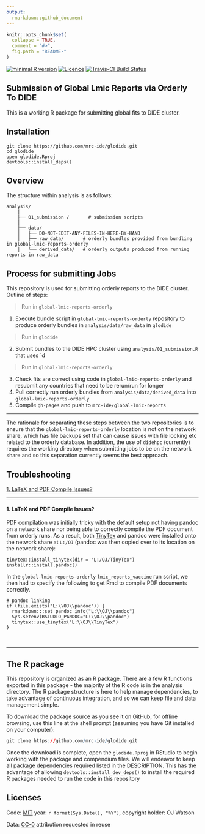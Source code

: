 ```yaml
---
output:
  rmarkdown::github_document
---
```


<!-- README.md is generated from README.Rmd. Please edit that file -->

```r
knitr::opts_chunk$set(
  collapse = TRUE,
  comment = "#>",
  fig.path = "README-"
)
```
[![minimal R version](https://img.shields.io/badge/R%3E%3D-`r as.character(getRversion())`-brightgreen.svg)](https://cran.r-project.org/)
[![Licence](https://img.shields.io/github/license/mashape/apistatus.svg)](http://choosealicense.com/licenses/mit/) 
[![Travis-CI Build Status](https://travis-ci.org/mrc-ide/glodide.png?branch=master)](https://travis-ci.org/mrc-ide/glodide) 

## Submission of Global Lmic Reports via Orderly To DIDE

This is a working R package for submitting global fits to DIDE cluster. 

## Installation

```
git clone https://github.com/mrc-ide/glodide.git
cd glodide
open glodide.Rproj
devtools::install_deps()
```

## Overview

The structure within analysis is as follows:

```
analysis/
    |
    ├── 01_submission /       # submission scripts 
    |
    ├── data/
    │   ├── DO-NOT-EDIT-ANY-FILES-IN-HERE-BY-HAND
    │   ├── raw_data/       # orderly bundles provided from bundling in global-lmic-reports-orderly
    │   └── derived_data/   # orderly outputs produced from running reports in raw_data
```

## Process for submitting Jobs

This repository is used for submitting orderly reports to the DIDE cluster. Outline of steps:

> Run in `global-lmic-reports-orderly` 

1. Execute bundle script in `global-lmic-reports-orderly` repository to produce orderly bundles in `analysis/data/raw_data` in `glodide`

> Run in `glodide` 

2. Submit bundles to the DIDE HPC cluster using `analysis/01_submission.R` that  uses `d

> Run in `global-lmic-reports-orderly` 

3. Check fits are correct using code in `global-lmic-reports-orderly` and resubmit any countries that need to be rerun/run for longer
4. Pull correctly run orderly bundles from `analysis/data/derived_data` into `global-lmic-reports-orderly`
5. Compile `gh-pages` and push to `mrc-ide/global-lmic-reports`

---

The rationale for separating these steps between the two repositories is to ensure that the `global-lmic-reports-orderly`
location is not on the network share, which has file backups set that can cause issues with file locking etc related to the 
orderly database. In addition, the use of `didehpc` (currently) requires the working directory when submitting jobs to be 
on the network share and so this separation currently seems the best approach. 

## Troubleshooting

[1. LaTeX and PDF Compile Issues?](#1-latex-and-pdf-compile-issues)

---

#### 1. LaTeX and PDF Compile Issues?
  
PDF compilation was initially tricky with the default setup not having pandoc on a network share nor being able to correctly compile the PDF document from orderly runs. As a result, both [TinyTex](https://yihui.org/tinytex/) and pandoc were installed onto the network share at `L:/OJ` (pandoc was then copied over to its location on the network share):

```
tinytex::install_tinytex(dir = "L:/OJ/TinyTex")
installr::install.pandoc()
```

In the `global-lmic-reports-orderly` `lmic_reports_vaccine` run script, we then had to specify the following to get Rmd to compile PDF documents correctly.  

```
# pandoc linking
if (file.exists("L:\\OJ\\pandoc")) {
  rmarkdown:::set_pandoc_info("L:\\OJ\\pandoc")
  Sys.setenv(RSTUDIO_PANDOC="L:\\OJ\\pandoc")
  tinytex::use_tinytex("L:\\OJ\\TinyTex")
}

```

<br>

---

## The R package 

This repository is organized as an R package. There are a few R functions exported in this package - the majority of the R code is in the analysis directory. The R package structure is here to help manage dependencies, to take advantage of continuous integration, and so we can keep file and data management simple.

To download the package source as you see it on GitHub, for offline browsing, use this line at the shell prompt (assuming you have Git installed on your computer):

```r
git clone https://github.com/mrc-ide/glodide.git
```

Once the download is complete, open the `glodide.Rproj` in RStudio to begin working with the package and compendium files. We will endeavor to keep all package dependencies required listed in the DESCRIPTION. This has the advantage of allowing `devtools::install_dev_deps()` to install the required R packages needed to run the code in this repository

## Licenses

Code: [MIT](http://opensource.org/licenses/MIT) year: `r format(Sys.Date(), "%Y")`, copyright holder: OJ Watson

Data: [CC-0](http://creativecommons.org/publicdomain/zero/1.0/) attribution requested in reuse
